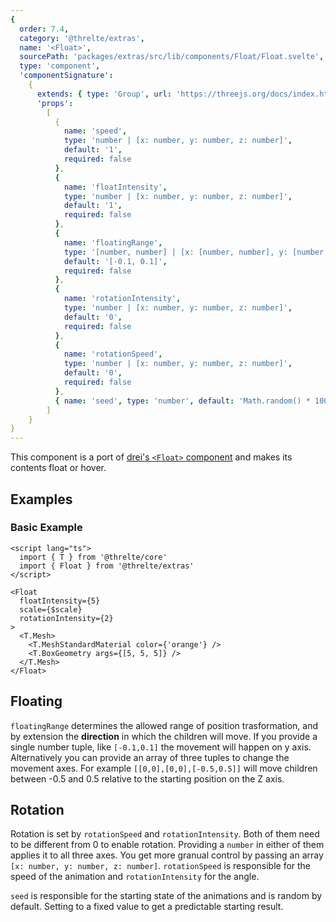 ```yaml
---
{
  order: 7.4,
  category: '@threlte/extras',
  name: '<Float>',
  sourcePath: 'packages/extras/src/lib/components/Float/Float.svelte',
  type: 'component',
  'componentSignature':
    {
      extends: { type: 'Group', url: 'https://threejs.org/docs/index.html#api/en/objects/Group' },
      'props':
        [
          {
            name: 'speed',
            type: 'number | [x: number, y: number, z: number]',
            default: '1',
            required: false
          },
          {
            name: 'floatIntensity',
            type: 'number | [x: number, y: number, z: number]',
            default: '1',
            required: false
          },
          {
            name: 'floatingRange',
            type: '[number, number] | [x: [number, number], y: [number, number], z: [number, number]]',
            default: '[-0.1, 0.1]',
            required: false
          },
          {
            name: 'rotationIntensity',
            type: 'number | [x: number, y: number, z: number]',
            default: '0',
            required: false
          },
          {
            name: 'rotationSpeed',
            type: 'number | [x: number, y: number, z: number]',
            default: '0',
            required: false
          },
          { name: 'seed', type: 'number', default: 'Math.random() * 10000', required: false }
        ]
    }
}
---
```


This component is a port of [drei's `<Float>` component](https://github.com/pmndrs/drei#float) and makes its contents float or hover.

<Example path="extras/float" />

## Examples

### Basic Example

```svelte title="FloatingMesh.svelte"
<script lang="ts">
  import { T } from '@threlte/core'
  import { Float } from '@threlte/extras'
</script>

<Float
  floatIntensity={5}
  scale={$scale}
  rotationIntensity={2}
>
  <T.Mesh>
    <T.MeshStandardMaterial color={'orange'} />
    <T.BoxGeometry args={[5, 5, 5]} />
  </T.Mesh>
</Float>
```

## Floating

`floatingRange` determines the allowed range of position trasformation, and by extension the **direction** in which the children will move. If you provide a single number tuple, like `[-0.1,0.1]` the movement will happen on y axis. Alternatively you can provide an array of three tuples to change the movement axes. For example `[[0,0],[0,0],[-0.5,0.5]]` will move children between -0.5 and 0.5 relative to the starting position on the Z axis.

## Rotation

Rotation is set by `rotationSpeed` and `rotationIntensity`. Both of them need to be different from 0 to enable rotation. Providing a `number` in either of them applies it to all three axes. You get more granual control by passing an array `[x: number, y: number, z: number]`. `rotationSpeed` is responsible for the speed of the animation and `rotationIntensity` for the angle.

`seed` is responsible for the starting state of the animations and is random by default. Setting to a fixed value to get a predictable starting result.
